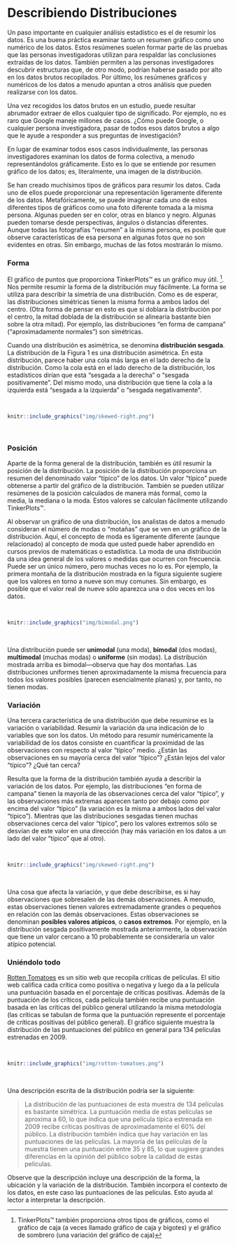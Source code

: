 # Describiendo Distribuciones {-}

Un paso importante en cualquier análisis estadístico es el de resumir los datos. Es una buena práctica examinar tanto un resumen gráfico como uno numérico de los datos. Estos resúmenes suelen formar parte de las pruebas que las personas investigadoras utilizan para respaldar las conclusiones extraídas de los datos. También permiten a las personas investigadores descubrir estructuras que, de otro modo, podrían haberse pasado por alto en los datos brutos recopilados. Por último, los resúmenes gráficos y numéricos de los datos a menudo apuntan a otros análisis que pueden realizarse con los datos.

Una vez recogidos los datos brutos en un estudio, puede resultar abrumador extraer de ellos cualquier tipo de significado. Por ejemplo, no es raro que Google maneje millones de casos. ¿Cómo puede Google, o cualquier persona investigadora, pasar de todos esos datos brutos a algo que le ayude a responder a sus preguntas de investigación?

En lugar de examinar todos esos casos individualmente, las personas investigadores examinan los datos de forma colectiva, a menudo representándolos gráficamente. Esto es lo que se entiende por resumen gráfico de los datos; es, literalmente, una imagen de la distribución.

Se han creado muchísimos tipos de gráficos para resumir los datos. Cada uno de ellos puede proporcionar una representación ligeramente diferente de los datos. Metafóricamente, se puede imaginar cada uno de estos diferentes tipos de gráficos como una foto diferente tomada a la misma persona. Algunas pueden ser en color, otras en blanco y negro. Algunas pueden tomarse desde perspectivas, ángulos o distancias diferentes. Aunque todas las fotografías "resumen" a la misma persona, es posible que observe características de esa persona en algunas fotos que no son evidentes en otras. Sin embargo, muchas de las fotos mostrarán lo mismo. 

### Forma {-}

El gráfico de puntos que proporciona TinkerPlots&trade; es un gráfico muy útil. ^[TinkerPlots&trade; también proporciona otros tipos de gráficos, como el gráfico de caja (a veces llamado gráfico de caja y bigotes) y el gráfico de sombrero (una variación del gráfico de caja)]. Nos permite resumir la forma de la distribución muy fácilmente. La forma se utiliza para describir la simetría de una distribución. Como es de esperar, las distribuciones simétricas tienen la misma forma a ambos lados del centro. (Otra forma de pensar en esto es que si doblara la distribución por el centro, la mitad doblada de la distribución se alinearía bastante bien sobre la otra mitad). Por ejemplo, las distribuciones "en forma de campana" ("aproximadamente normales") son simétricas.

Cuando una distribución es asimétrica, se denomina **distribución sesgada**. La distribución de la Figura 1 es una distribución asimétrica. En esta distribución, parece haber una cola más larga en el lado derecho de la distribución. Como la cola está en el lado derecho de la distribución, los estadísticos dirían que está "sesgada a la derecha" o "sesgada positivamente". Del mismo modo, una distribución que tiene la cola a la izquierda está "sesgada a la izquierda" o "sesgada negativamente".

<br />

```r
knitr::include_graphics("img/skewed-right.png")
```

<br />


### Posición {-}

Aparte de la forma general de la distribución, también es útil resumir la posición de la distribución. La posición de la distribución proporciona un resumen del denominado valor "típico" de los datos. Un valor "típico" puede obtenerse a partir del gráfico de la distribución. También se pueden utilizar resúmenes de la posición calculados de manera más formal, como la media, la mediana o la moda. Estos valores se calculan fácilmente utilizando TinkerPlots&trade;.

Al observar un gráfico de una distribución, los analistas de datos a menudo consideran el número de modas o "motañas" que se ven en un gráfico de la distribución. Aquí, el concepto de moda es ligeramente diferente (aunque relacionado) al concepto de moda que usted puede haber aprendido en cursos previos de matemáticas o estadística. La moda de una distribución da una idea general de los valores o medidas que ocurren con frecuencia. Puede ser un único número, pero muchas veces no lo es. Por ejemplo, la primera montaña de la distribución mostrada en la figura siguiente sugiere que los valores en torno a nueve son muy comunes. Sin embargo, es posible que el valor real de nueve sólo aparezca una o dos veces en los datos.

<br />

```r
knitr::include_graphics("img/bimodal.png")
```

<br />

Una distribución puede ser **unimodal** (una moda), **bimodal** (dos modas), **multimodal** (muchas modas) o **uniforme** (sin modas). La distribución mostrada arriba es bimodal&mdash;observa que hay dos montañas. Las distribuciones uniformes tienen aproximadamente la misma frecuencia para todos los valores posibles (parecen esencialmente planas) y, por tanto, no tienen modas.

### Variación {-}

Una tercera característica de una distribución que debe resumirse es la variación o variabilidad. Resumir la variación da una indicación de lo variables que son los datos. Un método para resumir numéricamente la variabilidad de los datos consiste en cuantificar la proximidad de las observaciones con respecto al valor "típico" medio. ¿Están las observaciones en su mayoría cerca del valor "típico"? ¿Están lejos del valor "típico"? ¿Qué tan cerca?

Resulta que la forma de la distribución también ayuda a describir la variación de los datos. Por ejemplo, las distribuciones "en forma de campana" tienen la mayoría de las observaciones cerca del valor "típico", y las observaciones más extremas aparecen tanto por debajo como por encima del valor "típico" (la variación es la misma a ambos lados del valor "típico"). Mientras que las distribuciones sesgadas tienen muchas observaciones cerca del valor "típico", pero los valores extremos sólo se desvían de este valor en una dirección (hay más variación en los datos a un lado del valor "típico" que al otro).


<br />

```r
knitr::include_graphics("img/skewed-right.png")
```

<br />

Una cosa que afecta la variación, y que debe describirse, es si hay observaciones que sobresalen de las demás observaciones. A menudo, estas observaciones tienen valores extremadamente grandes o pequeños en relación con las demás observaciones. Estas observaciones se denominan **posibles valores atípicos**, o **casos extremos**. Por ejemplo, en la distribución sesgada positivamente mostrada anteriormente, la observación que tiene un valor cercano a 10 probablemente se consideraría un valor atípico potencial.

### Uniéndolo todo {-}

[Rotten Tomatoes](https://www.rottentomatoes.com/) es un sitio web que recopila críticas de películas. El sitio web califica cada crítica como positiva o negativa y luego da a la película una puntuación basada en el porcentaje de críticas positivas. Además de la puntuación de los críticos, cada película también recibe una puntuación basada en las críticas del público general utilizando la misma metodología (las críticas se tabulan de forma que la puntuación represente el porcentaje de críticas positivas del público general). El gráfico siguiente muestra la distribución de las puntuaciones del público en general para 134 películas estrenadas en 2009.

<br />

```r
knitr::include_graphics("img/rotton-tomatoes.png")
```

<br />

Una descripción escrita de la distribución podría ser la siguiente:

> La distribución de las puntuaciones de esta muestra de 134 películas es bastante simétrica. La puntuación media de estas películas se aproxima a 60, lo que indica que una película típica estrenada en 2009 recibe críticas positivas de aproximadamente el 60% del público. La distribución también indica que hay variación en las puntuaciones de las películas. La mayoría de las películas de la muestra tienen una puntuación entre 35 y 85, lo que sugiere grandes diferencias en la opinión del público sobre la calidad de estas películas.

Observe que la descripción incluye una descripción de la forma, la ubicación y la variación de la distribución. También incorpora el contexto de los datos, en este caso las puntuaciones de las películas. Esto ayuda al lector a interpretar la descripción.
